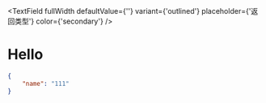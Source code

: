 
<TextField
  fullWidth
  defaultValue={''}
  variant={'outlined'}
  placeholder={'返回类型'}
  color={'secondary'}
/>

# Hello *<Planet />*

```json
{
	"name": "111"
}
```


